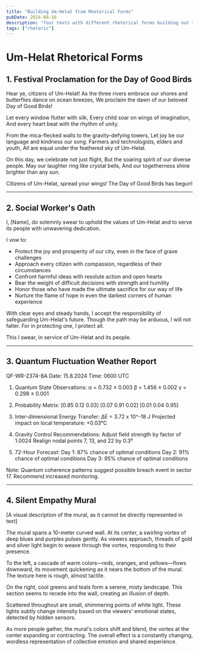 ```yaml
---
title: "Building Um-Helat from Rhetorical Forms"
pubDate: 2024-08-16
description: "four texts with different rhetorical forms building out the world of Um-Helat"
tags: ["rhetoric"]
---
```


# Um-Helat Rhetorical Forms

## 1. Festival Proclamation for the Day of Good Birds

Hear ye, citizens of Um-Helat!
As the three rivers embrace our shores and butterflies dance on ocean breezes,
We proclaim the dawn of our beloved Day of Good Birds!

Let every window flutter with silk,
Every child soar on wings of imagination,
And every heart beat with the rhythm of unity.

From the mica-flecked walls to the gravity-defying towers,
Let joy be our language and kindness our song.
Farmers and technologists, elders and youth,
All are equal under the feathered sky of Um-Helat.

On this day, we celebrate not just flight,
But the soaring spirit of our diverse people.
May our laughter ring like crystal bells,
And our togetherness shine brighter than any sun.

Citizens of Um-Helat, spread your wings!
The Day of Good Birds has begun!

---

## 2. Social Worker's Oath

I, [Name], do solemnly swear to uphold the values of Um-Helat and to serve its people with unwavering dedication.

I vow to:
- Protect the joy and prosperity of our city, even in the face of grave challenges
- Approach every citizen with compassion, regardless of their circumstances
- Confront harmful ideas with resolute action and open hearts
- Bear the weight of difficult decisions with strength and humility
- Honor those who have made the ultimate sacrifice for our way of life
- Nurture the flame of hope in even the darkest corners of human experience

With clear eyes and steady hands, I accept the responsibility of safeguarding Um-Helat's future. Though the path may be arduous, I will not falter. For in protecting one, I protect all.

This I swear, in service of Um-Helat and its people.

---

## 3. Quantum Fluctuation Weather Report

QF-WR-2374-8A
Date: 15.8.2024
Time: 0600 UTC

1. Quantum State Observations:
   α = 0.732 ± 0.003
   β = 1.456 ± 0.002
   γ = 0.298 ± 0.001

2. Probability Matrix:
   [0.85  0.12  0.03]
   [0.07  0.91  0.02]
   [0.01  0.04  0.95]

3. Inter-dimensional Energy Transfer:
   ΔE = 3.72 x 10^-18 J
   Projected impact on local temperature: +0.03°C

4. Gravity Control Recommendations:
   Adjust field strength by factor of 1.0024
   Realign nodal points 7, 13, and 22 by 0.3°

5. 72-Hour Forecast:
   Day 1: 87% chance of optimal conditions
   Day 2: 91% chance of optimal conditions
   Day 3: 95% chance of optimal conditions

Note: Quantum coherence patterns suggest possible breach event in sector 17. Recommend increased monitoring.

---

## 4. Silent Empathy Mural

[A visual description of the mural, as it cannot be directly represented in text]

The mural spans a 10-meter curved wall. At its center, a swirling vortex of deep blues and purples pulses gently. As viewers approach, threads of gold and silver light begin to weave through the vortex, responding to their presence.

To the left, a cascade of warm colors—reds, oranges, and yellows—flows downward, its movement quickening as it nears the bottom of the mural. The texture here is rough, almost tactile.

On the right, cool greens and teals form a serene, misty landscape. This section seems to recede into the wall, creating an illusion of depth.

Scattered throughout are small, shimmering points of white light. These lights subtly change intensity based on the viewers' emotional states, detected by hidden sensors.

As more people gather, the mural's colors shift and blend, the vortex at the center expanding or contracting. The overall effect is a constantly changing, wordless representation of collective emotion and shared experience.